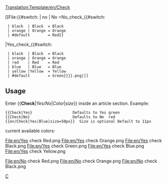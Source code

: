 <noinclude>[[Translation:Template/en/Check]]</noinclude><noinclude>

</noinclude>
<includeonly>
[[File:{{#switch: {{{1|}}} | no | No =No_check_{{#switch: {{{2|}}} 
  | black  | Black  = Black 
  | orange | Orange = Orange 
  | #default        = Red}}
|Yes_check_{{#switch: {{{2|}}} 
  | black  | Black  = Black 
  | orange | Orange = Orange 
  | red    | Red    = Red 
  | blue   | Blue   = Blue 
  | yellow |Yellow  = Yellow
  | #default        = Green}}}}.png|{{{size|11px}}}]]</includeonly><noinclude>

==Usage==
Enter <nowiki>{{</nowiki>'''Check'''|''Yes/No''|''Color''|''size''<nowiki>}}</nowiki> inside an article section. Example:
<pre>
{{Check|Yes}                  Defaults to Yes green
{{Check|No}                   Defaults to No  red
{{en/Check|Yes|Blue|size=50px}}  Size is optional Default to 11px
</pre>

current available colors:

<gallery widths=30px heights=30px perrow=7 caption="Yes check">
File:en/Yes check Red.png
File:en/Yes check Orange.png
File:en/Yes check Black.png
File:en/Yes check Green.png
File:en/Yes check Blue.png
File:en/Yes check Yellow.png
</gallery>

<gallery widths=30px heights=30px perrow=7 caption="No check">
File:en/No check Red.png
File:en/No check Orange.png
File:en/No check Black.png
</gallery>


[[Category:en/Templates|C]]
</noinclude>